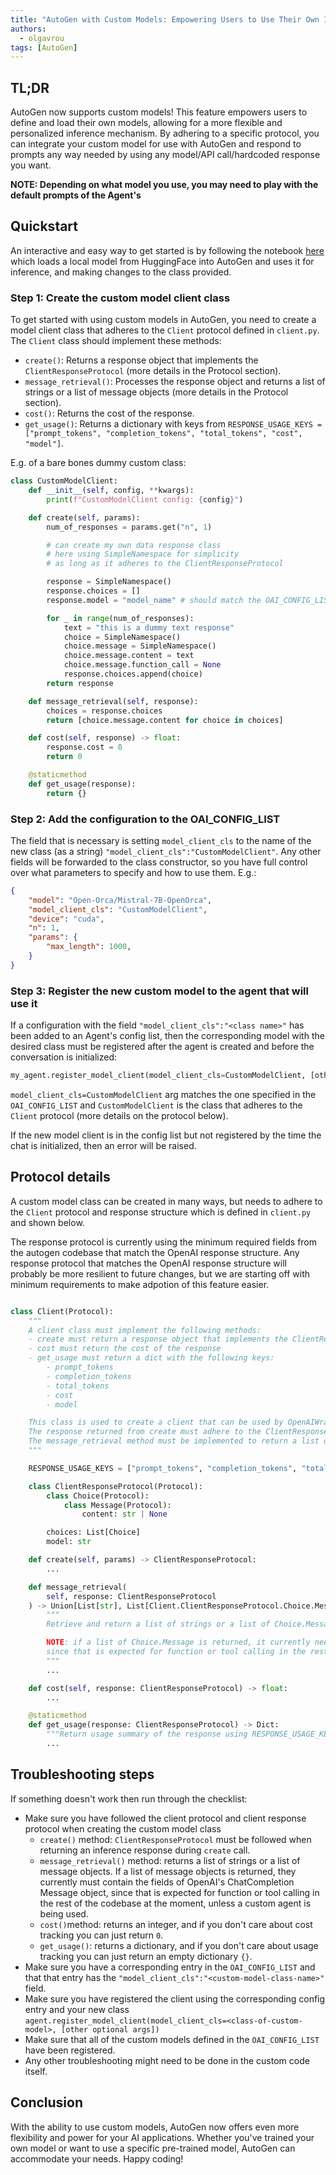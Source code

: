 ```yaml
---
title: "AutoGen with Custom Models: Empowering Users to Use Their Own Inference Mechanism"
authors:
  - olgavrou
tags: [AutoGen]
---
```


## TL;DR

AutoGen now supports custom models! This feature empowers users to define and load their own models, allowing for a more flexible and personalized inference mechanism. By adhering to a specific protocol, you can integrate your custom model for use with AutoGen and respond to prompts any way needed by using any model/API call/hardcoded response you want.

**NOTE: Depending on what model you use, you may need to play with the default prompts of the Agent's**

## Quickstart

An interactive and easy way to get started is by following the notebook [here](https://github.com/microsoft/autogen/blob/main/notebook/agentchat_custom_model.ipynb) which loads a local model from HuggingFace into AutoGen and uses it for inference, and making changes to the class provided.

### Step 1: Create the custom model client class

To get started with using custom models in AutoGen, you need to create a model client class that adheres to the `Client` protocol defined in `client.py`. The `Client` class should implement these methods:

- `create()`: Returns a response object that implements the `ClientResponseProtocol` (more details in the Protocol section).
- `message_retrieval()`: Processes the response object and returns a list of strings or a list of message objects (more details in the Protocol section).
- `cost()`: Returns the cost of the response.
- `get_usage()`: Returns a dictionary with keys from `RESPONSE_USAGE_KEYS = ["prompt_tokens", "completion_tokens", "total_tokens", "cost", "model"]`.

E.g. of a bare bones dummy custom class:

```python
class CustomModelClient:
    def __init__(self, config, **kwargs):
        print(f"CustomModelClient config: {config}")

    def create(self, params):
        num_of_responses = params.get("n", 1)

        # can create my own data response class
        # here using SimpleNamespace for simplicity
        # as long as it adheres to the ClientResponseProtocol

        response = SimpleNamespace()
        response.choices = []
        response.model = "model_name" # should match the OAI_CONFIG_LIST registration

        for _ in range(num_of_responses):
            text = "this is a dummy text response"
            choice = SimpleNamespace()
            choice.message = SimpleNamespace()
            choice.message.content = text
            choice.message.function_call = None
            response.choices.append(choice)
        return response

    def message_retrieval(self, response):
        choices = response.choices
        return [choice.message.content for choice in choices]

    def cost(self, response) -> float:
        response.cost = 0
        return 0

    @staticmethod
    def get_usage(response):
        return {}
```

### Step 2: Add the configuration to the OAI_CONFIG_LIST

The field that is necessary is setting `model_client_cls` to the name of the new class (as a string) `"model_client_cls":"CustomModelClient"`. Any other fields will be forwarded to the class constructor, so you have full control over what parameters to specify and how to use them. E.g.:

```json
{
    "model": "Open-Orca/Mistral-7B-OpenOrca",
    "model_client_cls": "CustomModelClient",
    "device": "cuda",
    "n": 1,
    "params": {
        "max_length": 1000,
    }
}
```

### Step 3: Register the new custom model to the agent that will use it

If a configuration with the field `"model_client_cls":"<class name>"` has been added to an Agent's config list, then the corresponding model with the desired class must be registered after the agent is created and before the conversation is initialized:

```python
my_agent.register_model_client(model_client_cls=CustomModelClient, [other args that will be forwarded to CustomModelClient constructor])
```

`model_client_cls=CustomModelClient` arg matches the one specified in the `OAI_CONFIG_LIST` and `CustomModelClient` is the class that adheres to the `Client` protocol (more details on the protocol below).

If the new model client is in the config list but not registered by the time the chat is initialized, then an error will be raised.

## Protocol details

A custom model class can be created in many ways, but needs to adhere to the `Client` protocol and response structure which is defined in `client.py` and shown below.

The response protocol is currently using the minimum required fields from the autogen codebase that match the OpenAI response structure. Any response protocol that matches the OpenAI response structure will probably be more resilient to future changes, but we are starting off with minimum requirements to make adpotion of this feature easier.

```python

class Client(Protocol):
    """
    A client class must implement the following methods:
    - create must return a response object that implements the ClientResponseProtocol
    - cost must return the cost of the response
    - get_usage must return a dict with the following keys:
        - prompt_tokens
        - completion_tokens
        - total_tokens
        - cost
        - model

    This class is used to create a client that can be used by OpenAIWrapper.
    The response returned from create must adhere to the ClientResponseProtocol but can be extended however needed.
    The message_retrieval method must be implemented to return a list of str or a list of messages from the response.
    """

    RESPONSE_USAGE_KEYS = ["prompt_tokens", "completion_tokens", "total_tokens", "cost", "model"]

    class ClientResponseProtocol(Protocol):
        class Choice(Protocol):
            class Message(Protocol):
                content: str | None

        choices: List[Choice]
        model: str

    def create(self, params) -> ClientResponseProtocol:
        ...

    def message_retrieval(
        self, response: ClientResponseProtocol
    ) -> Union[List[str], List[Client.ClientResponseProtocol.Choice.Message]]:
        """
        Retrieve and return a list of strings or a list of Choice.Message from the response.

        NOTE: if a list of Choice.Message is returned, it currently needs to contain the fields of OpenAI's ChatCompletion Message object,
        since that is expected for function or tool calling in the rest of the codebase at the moment, unless a custom agent is being used.
        """
        ...

    def cost(self, response: ClientResponseProtocol) -> float:
        ...

    @staticmethod
    def get_usage(response: ClientResponseProtocol) -> Dict:
        """Return usage summary of the response using RESPONSE_USAGE_KEYS."""
        ...

```

## Troubleshooting steps

If something doesn't work then run through the checklist:

- Make sure you have followed the client protocol and client response protocol when creating the custom model class
  - `create()` method: `ClientResponseProtocol` must be followed when returning an inference response during `create` call.
  - `message_retrieval()` method: returns a list of strings or a list of message objects. If a list of message objects is returned, they currently must contain the fields of OpenAI's ChatCompletion Message object, since that is expected for function or tool calling in the rest of the codebase at the moment, unless a custom agent is being used.
  - `cost()`method: returns an integer, and if you don't care about cost tracking you can just return `0`.
  - `get_usage()`: returns a dictionary, and if you don't care about usage tracking you can just return an empty dictionary `{}`.
- Make sure you have a corresponding entry in the `OAI_CONFIG_LIST` and that that entry has the `"model_client_cls":"<custom-model-class-name>"` field.
- Make sure you have registered the client using the corresponding config entry and your new class `agent.register_model_client(model_client_cls=<class-of-custom-model>, [other optional args])`
- Make sure that all of the custom models defined in the `OAI_CONFIG_LIST` have been registered.
- Any other troubleshooting might need to be done in the custom code itself.

## Conclusion

With the ability to use custom models, AutoGen now offers even more flexibility and power for your AI applications. Whether you've trained your own model or want to use a specific pre-trained model, AutoGen can accommodate your needs. Happy coding!

